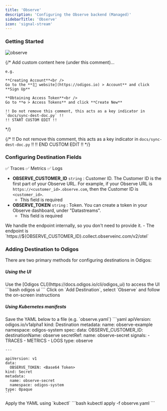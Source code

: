 ```yaml
---
title: 'Observe'
description: 'Configuring the Observe backend (Managed)'
sidebarTitle: 'Observe'
icon: 'signal-stream'
---
```


### Getting Started

<img src="https://d15jtxgb40qetw.cloudfront.net/observe.svg" alt="observe" className="not-prose h-20" />

{/*
    Add custom content here (under this comment)...

    e.g.

    **Creating Account**<br />
    Go to the **[🔗 website](https://odigos.io) > Account** and click **Sign Up**

    **Obtaining Access Token**<br />
    Go to **⚙️ > Access Tokens** and click **Create New**

    !! Do not remove this comment, this acts as a key indicator in `docs/sync-dest-doc.py` !!
    !! START CUSTOM EDIT !!
*/}

{/*
    !! Do not remove this comment, this acts as a key indicator in `docs/sync-dest-doc.py` !!
    !! END CUSTOM EDIT !!
*/}

### Configuring Destination Fields

<Accordion title="Supported Signals:">
  ✅ Traces
  ✅ Metrics
  ✅ Logs
</Accordion>

- **OBSERVE_CUSTOMER_ID** `string` : Customer ID. The Customer ID is the first part of your Observe URL. For example, if your Observe URL is `https://<customer_id>.observe.com`, then the Customer ID is `<customer_id>`.
  - This field is required
- **OBSERVE_TOKEN** `string` : Token. You can create a token in your Observe dashboard, under "Datastreams".
  - This field is required

<Check>
  We handle the endpoint internally, so you don't need to provide it.
  - The endpoint is `https://${OBSERVE_CUSTOMER_ID}.collect.observeinc.com/v2/otel`
</Check>

### Adding Destination to Odigos

There are two primary methods for configuring destinations in Odigos:

##### **Using the UI**

<Steps>
  <Step>
    Use the [Odigos CLI](https://docs.odigos.io/cli/odigos_ui) to access the UI
    ```bash
    odigos ui
    ```
  </Step>
  <Step>
    Click on `Add Destination`, select `Observe` and follow the on-screen instructions
  </Step>
</Steps>

##### **Using Kubernetes manifests**

<Steps>
  <Step>
    Save the YAML below to a file (e.g. `observe.yaml`)
    ```yaml
    apiVersion: odigos.io/v1alpha1
    kind: Destination
    metadata:
      name: observe-example
      namespace: odigos-system
    spec:
      data:
        OBSERVE_CUSTOMER_ID: <Customer ID>
      destinationName: observe
      secretRef:
        name: observe-secret
      signals:
      - TRACES
      - METRICS
      - LOGS
      type: observe

    ---

    apiVersion: v1
    data:
      OBSERVE_TOKEN: <Base64 Token>
    kind: Secret
    metadata:
      name: observe-secret
      namespace: odigos-system
    type: Opaque
    ```
  </Step>
  <Step>
    Apply the YAML using `kubectl`
    ```bash
    kubectl apply -f observe.yaml
    ```
  </Step>
</Steps>